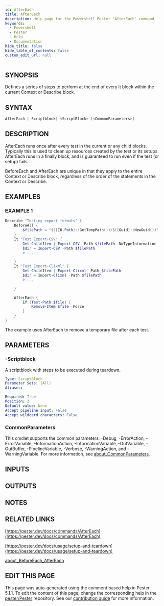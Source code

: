 ```yaml
---
id: AfterEach
title: AfterEach
description: Help page for the Powershell Pester "AfterEach" command
keywords:
  - Powershell
  - Pester
  - Help
  - Documentation
hide_title: false
hide_table_of_contents: false
custom_edit_url: null
---
```


## SYNOPSIS

Defines a series of steps to perform at the end of every It block within
the current Context or Describe block.

## SYNTAX

```powershell
AfterEach [-Scriptblock] <ScriptBlock> [<CommonParameters>]
```

## DESCRIPTION

AfterEach runs once after every test in the current or any child blocks.
Typically this is used to clean up resources created by the test or its setups.
AfterEach runs in a finally block, and is guaranteed to run even if the test
(or setup) fails.

BeforeEach and AfterEach are unique in that they apply to the entire Context
or Describe block, regardless of the order of the statements in the
Context or Describe.

## EXAMPLES

### EXAMPLE 1

```powershell
Describe "Testing export formats" {
    BeforeAll {
        $filePath = "$([IO.Path]::GetTempPath())/$([Guid]::NewGuid())"
    }
    It "Test Export-CSV" {
        Get-ChildItem | Export-CSV -Path $filePath -NoTypeInformation
        $dir = Import-CSV -Path $filePath
        # ...

    }
    It "Test Export-Clixml" {
        Get-ChildItem | Export-Clixml -Path $filePath
        $dir = Import-Clixml -Path $filePath
        # ...

    }

    AfterEach {
        if (Test-Path $file) {
            Remove-Item $file -Force
        }
    }
}
```

The example uses AfterEach to remove a temporary file after each test.

## PARAMETERS

### -Scriptblock

A scriptblock with steps to be executed during teardown.

```yaml
Type: ScriptBlock
Parameter Sets: (All)
Aliases:

Required: True
Position: 2
Default value: None
Accept pipeline input: False
Accept wildcard characters: False
```

### CommonParameters

This cmdlet supports the common parameters: -Debug, -ErrorAction, -ErrorVariable, -InformationAction, -InformationVariable, -OutVariable, -OutBuffer, -PipelineVariable, -Verbose, -WarningAction, and -WarningVariable. For more information, see [about_CommonParameters](http://go.microsoft.com/fwlink/?LinkID=113216).

## INPUTS

## OUTPUTS

## NOTES

## RELATED LINKS

[https://pester.dev/docs/commands/AfterEach](https://pester.dev/docs/commands/AfterEach)

[https://pester.dev/docs/usage/setup-and-teardown](https://pester.dev/docs/usage/setup-and-teardown)

[about_BeforeEach_AfterEach]()

## EDIT THIS PAGE

This page was auto-generated using the comment based help in Pester 5.1.1. To edit the content of this page, change the corresponding help in the [pester/Pester](https://github.com/pester/pester) repository. See our [contribution guide](https://github.com/pester/docs#contributing) for more information.
